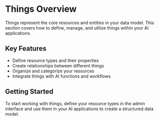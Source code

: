 # Things Overview

Things represent the core resources and entities in your data model. This section covers how to define, manage, and utilize things within your AI applications.

## Key Features

- Define resource types and their properties
- Create relationships between different things
- Organize and categorize your resources
- Integrate things with AI functions and workflows

## Getting Started

To start working with things, define your resource types in the admin interface and use them in your AI applications to create a structured data model.
